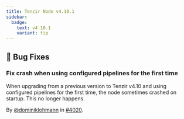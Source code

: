 ```yaml
---
title: Tenzir Node v4.10.1
sidebar:
  badge:
    text: v4.10.1
    variant: tip
---
```


## 🐛 Bug Fixes

### Fix crash when using configured pipelines for the first time

When upgrading from a previous version to Tenzir v4.10 and using configured
pipelines for the first time, the node sometimes crashed on startup. This no
longer happens.

By [@dominiklohmann](https://github.com/dominiklohmann) in [#4020](https://github.com/tenzir/tenzir/pull/4020).